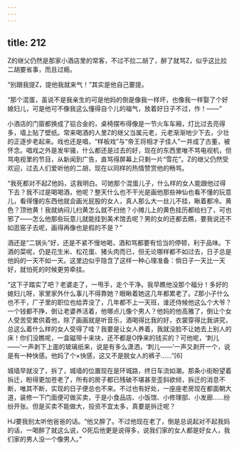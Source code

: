 ```yaml
---
---
---
```

title: 212
---



Z的继父仍然是那家小酒店里的常客，不过不拉二胡了，醉了就骂Z，似乎这比拉二胡要省事，而且过瘾。

“别跟我提Z，提他我就来气！”其实是他自己要提。

“那个混蛋，虽说不是我亲生的可是他妈的倒是像我一样坏，也像我一样娶了个好媳妇儿，可是他可不像我这么懂得自个儿的福气，放着好日子不过，作！——”

小酒店的门窗都换成了铝合金的，桌椅摆布得像是一节火车车厢，灯比过去亮得多，墙上贴了壁纸。常来喝酒的人里Z的继父当属元老，元老渐渐地少下去，少壮的正逐步老起来。戏也还是唱，“样板戏”与“帝王将相才子佳人”一并成了古董，被怀念。唱戏之外是发牢骚，什么都还是过去的好，现在的东西里唯不骂电视机，但骂电视里的节目，从新闻到广告，直骂得屏幕上只剩一片“雪花”。Z的继父仍然受欢迎，过去人们爱听他的二胡，现在以同样的热情赞赏他的畅骂。

“我死都对不起Z他妈，这我明白。可她那个混蛋儿子，什么样的女人能跟他过得下去？我不过是喝喝酒，他呢？整天什么也不干光是画他那些神仙也看不懂的玩意儿，看得懂的东西他就会画光屁股的女人，真人那么大一丝儿不挂，瞅着都冷。黄色？顶他黄！我就纳闷儿扫黄怎么就不扫他？小摊儿上的黄色挂历都给扫了，可也邪了——怎么他那些玩意儿就能挂到美术馆去呢？男的女的还都去瞧，要我说还不如逛窑子去呢，画得再像也是假的不是？”

酒还是“二锅头”好，还是不紧不慢地喝，酒和骂都要有恰当的停顿，利于品味。下酒的菜呢，仍是花生米、松花蛋、猪头肉而已，但无论哪样都不如过去，日子总是他妈的一天不如一天。这里边似乎隐含了这样一种心理准备：倘日子一天比一天好，就怕死的时候更劳牵挂。

“这下子踏实了吧？老婆走了，一甩手，走个干净。我早瞧他没那个福分！多好的媳妇儿呀，家里家外什么事儿不得靠她？眼瞅着她这几年都累老了。Z那小子什么也不干，厂子里的职位也给弄没了，几年都不上一天班，谁还侍候他这么个大爷？一个钱都不挣，倒让老婆养活着，他哪点儿像个男人？他妈的他高雅了，倒让个女人受苦受累供着他，除了画画就是听音乐，酒喝得比我的好，衣裳穿得比我讲究，总这么着什么样的女人受得了哇？我要是让女人养着，我就没脸不让她去上别人的床！你们没瞧呢，一盒磁带十来块，还不都是O挣来的钱买的？可他呢，‘刺儿——’一声剥下上面的玻璃纸来，说是有多么潇洒，‘刺儿——’一声又剥开一个，说是有一种快感。他妈了个×快感，这又不是脱女人的裤子……”[6]

城墙早就没了，拆了，城墙的位置现在是环城路，终日车流如潮。那条小街盼望着拆迁，盼得更加苍老了，所有的房子都已残破不堪甚至歪斜欲倾，拆迁的消息不断，唯其不断，实现的日子便总也不来。不过也有好处，一座座老房现在都面朝大道，装修一下门面便可做买卖，于是小食品店、小饭馆、小修理部、小发廊……纷纷开张。但是买卖不能做大，投资不宜太多，真要是拆迁呢？

HJ要我别太听他爸爸的话。“他又醉了。不过他现在老了，倒是总说起对不起我妈的话，一喝醉了就这么说，O死后他更是说得多，说我们家的女人都是好女人，我们家的男人没一个像男人。”